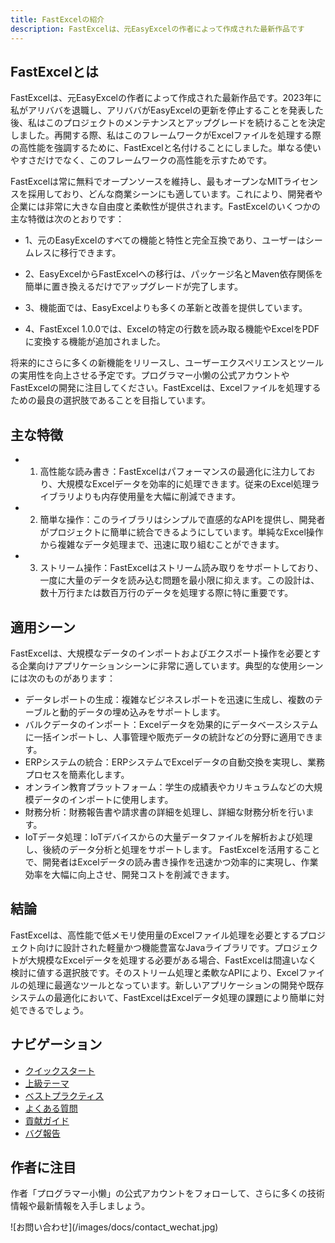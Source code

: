 ```yaml
---
title: FastExcelの紹介
description: FastExcelは、元EasyExcelの作者によって作成された最新作品です
---
```


## FastExcelとは

FastExcelは、元EasyExcelの作者によって作成された最新作品です。2023年に私がアリババを退職し、アリババがEasyExcelの更新を停止することを発表した後、私はこのプロジェクトのメンテナンスとアップグレードを続けることを決定しました。再開する際、私はこのフレームワークがExcelファイルを処理する際の高性能を強調するために、FastExcelと名付けることにしました。単なる使いやすさだけでなく、このフレームワークの高性能を示すためです。

FastExcelは常に無料でオープンソースを維持し、最もオープンなMITライセンスを採用しており、どんな商業シーンにも適しています。これにより、開発者や企業には非常に大きな自由度と柔軟性が提供されます。FastExcelのいくつかの主な特徴は次のとおりです：

- 1、元のEasyExcelのすべての機能と特性と完全互換であり、ユーザーはシームレスに移行できます。

- 2、EasyExcelからFastExcelへの移行は、パッケージ名とMaven依存関係を簡単に置き換えるだけでアップグレードが完了します。

- 3、機能面では、EasyExcelよりも多くの革新と改善を提供しています。

- 4、FastExcel 1.0.0では、Excelの特定の行数を読み取る機能やExcelをPDFに変換する機能が追加されました。


将来的にさらに多くの新機能をリリースし、ユーザーエクスペリエンスとツールの実用性を向上させる予定です。プログラマー小懒の公式アカウントやFastExcelの開発に注目してください。FastExcelは、Excelファイルを処理するための最良の選択肢であることを目指しています。

## 主な特徴

- 1. 高性能な読み書き：FastExcelはパフォーマンスの最適化に注力しており、大規模なExcelデータを効率的に処理できます。従来のExcel処理ライブラリよりも内存使用量を大幅に削減できます。
- 2. 簡単な操作：このライブラリはシンプルで直感的なAPIを提供し、開発者がプロジェクトに簡単に統合できるようにしています。単純なExcel操作から複雑なデータ処理まで、迅速に取り組むことができます。
- 3. ストリーム操作：FastExcelはストリーム読み取りをサポートしており、一度に大量のデータを読み込む問題を最小限に抑えます。この設計は、数十万行または数百万行のデータを処理する際に特に重要です。

## 適用シーン
FastExcelは、大規模なデータのインポートおよびエクスポート操作を必要とする企業向けアプリケーションシーンに非常に適しています。典型的な使用シーンには次のものがあります：

- データレポートの生成：複雑なビジネスレポートを迅速に生成し、複数のテーブルと動的データの埋め込みをサポートします。
- バルクデータのインポート：Excelデータを効果的にデータベースシステムに一括インポートし、人事管理や販売データの統計などの分野に適用できます。
- ERPシステムの統合：ERPシステムでExcelデータの自動交換を実現し、業務プロセスを簡素化します。
- オンライン教育プラットフォーム：学生の成績表やカリキュラムなどの大規模データのインポートに使用します。
- 財務分析：財務報告書や請求書の詳細を処理し、詳細な財務分析を行います。
- IoTデータ処理：IoTデバイスからの大量データファイルを解析および処理し、後続のデータ分析と処理をサポートします。
FastExcelを活用することで、開発者はExcelデータの読み書き操作を迅速かつ効率的に実現し、作業効率を大幅に向上させ、開発コストを削減できます。

## 結論

FastExcelは、高性能で低メモリ使用量のExcelファイル処理を必要とするプロジェクト向けに設計された軽量かつ機能豊富なJavaライブラリです。プロジェクトが大規模なExcelデータを処理する必要がある場合、FastExcelは間違いなく検討に値する選択肢です。そのストリーム処理と柔軟なAPIにより、Excelファイルの処理に最適なツールとなっています。新しいアプリケーションの開発や既存システムの最適化において、FastExcelはExcelデータ処理の課題により簡単に対処できるでしょう。

## ナビゲーション

- [クイックスタート](/docs/intro/quick_start)
- [上級テーマ](/docs/advance_api) 
- [ベストプラクティス](/docs/best_practices)
- [よくある質問](/docs/FAQ)
- [貢献ガイド](/docs/contribution)
- [バグ報告](/docs/bug)

## 作者に注目
作者「プログラマー小懒」の公式アカウントをフォローして、さらに多くの技術情報や最新情報を入手しましょう。

<div style={{maxWidth: '500px'}}>
![お問い合わせ](/images/docs/contact_wechat.jpg)
</div>